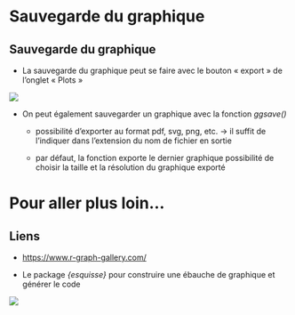 # Sauvegarde du graphique {.backgroundTitre}

## Sauvegarde du graphique {.backgroundTitre}

-   La sauvegarde du graphique peut se faire avec le bouton « export » de l'onglet « Plots »

![](img/clipboard-sauvegarde1.png){fig-align="center"}

-   On peut également sauvegarder un graphique avec la fonction *ggsave()*

    -   possibilité d'exporter au format pdf, svg, png, etc. → il suffit de l'indiquer dans l'extension du nom de fichier en sortie

    -   par défaut, la fonction exporte le dernier graphique possibilité de choisir la taille et la résolution du graphique exporté

# Pour aller plus loin… {.backgroundTitre}

## Liens {.backgroundTitre}

-   <https://www.r-graph-gallery.com/>

-   Le package *{esquisse}* pour construire une ébauche de graphique et générer le code

![](img/clipboard-sauvegarde2.png){fig-align="center"}
